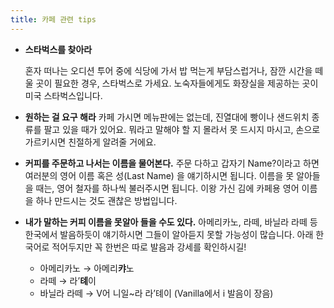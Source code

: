 ```yaml
---
title: 카페 관련 tips
---
```


- **스타벅스를 찾아라**

  혼자 떠나는 오디션 투어 중에 식당에 가서 밥 먹는게 부담스럽거나, 잠깐 시간을 떼울 곳이 필요한 경우, 스타벅스로 가세요. 노숙자들에게도 화장실을 제공하는 곳이 미국 스타벅스입니다.

- **원하는 걸 요구 해라**
  카페 가시면 메뉴판에는 없는데, 진열대에 빵이나 샌드위치 종류를 팔고 있을 때가 있어요. 뭐라고 말해야 할 지 몰라서 못 드시지 마시고, 손으로 가르키시면 친절하게 알려줄 거에요.
- **커피를 주문하고 나서는 이름을 물어본다.**
  주문 다하고 갑자기 Name?이라고 하면 여러분의 영어 이름 혹은 성(Last Name) 을 얘기하시면 됩니다. 이름을 못 알아들을 때는, 영어 철자를 하나씩 불러주시면 됩니다. 이왕 가신 김에 카페용 영어 이름을 하나 만드시는 것도 괜찮은 방법입니다.
- **내가 말하는 커피 이름을 못알아 들을 수도 있다.**
  아메리카노, 라떼, 바닐라 라떼 등 한국에서 발음하듯이 얘기하시면 그들이 알아듣지 못할 가능성이 많습니다. 아래 한국어로 적어두지만 꼭 한번은 따로 발음과 강세를 확인하시길!
  - 아메리카노 → 아메리**캬**노
  - 라떼 → 라’**톄**이
  - 바닐라 라떼 → V어 니일~라 라’톄이 (Vanilla에서 i 발음이 장음)
